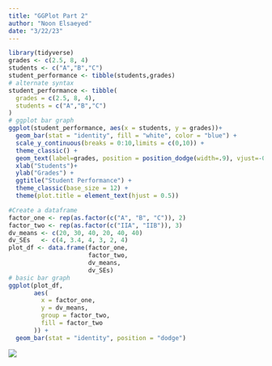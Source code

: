 ```yaml
---
title: "GGPlot Part 2"
author: "Noon Elsaeyed"
date: "3/22/23"
---
```


```r
library(tidyverse)
grades <- c(2.5, 8, 4)
students <- c("A","B","C")
student_performance <- tibble(students,grades)
# alternate syntax
student_performance <- tibble(
  grades = c(2.5, 8, 4),
  students = c("A","B","C")
)
# ggplot bar graph
ggplot(student_performance, aes(x = students, y = grades))+
  geom_bar(stat = "identity", fill = "white", color = "blue") +
  scale_y_continuous(breaks = 0:10,limits = c(0,10)) +
  theme_classic() +
  geom_text(label=grades, position = position_dodge(width=.9), vjust=-0.4)+
  xlab("Students")+
  ylab("Grades") +
  ggtitle("Student Performance") +
  theme_classic(base_size = 12) +
  theme(plot.title = element_text(hjust = 0.5))
```

```r
#Create a dataframe
factor_one <- rep(as.factor(c("A", "B", "C")), 2)
factor_two <- rep(as.factor(c("IIA", "IIB")), 3)
dv_means <- c(20, 30, 40, 20, 40, 40)
dv_SEs   <- c(4, 3.4, 4, 3, 2, 4)
plot_df <- data.frame(factor_one,
                      factor_two,
                      dv_means,
                      dv_SEs)
# basic bar graph
ggplot(plot_df,
       aes(
         x = factor_one,
         y = dv_means,
         group = factor_two,
         fill = factor_two
       )) +
  geom_bar(stat = "identity", position = "dodge")
```

![](Plots.jpg)

